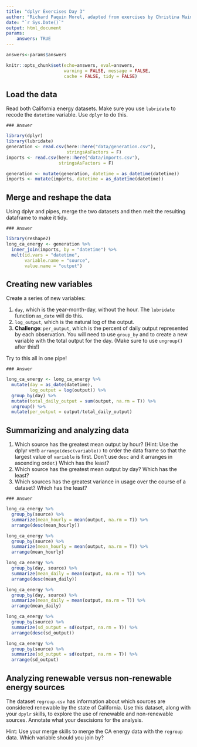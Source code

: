 ```yaml
---
title: "dplyr Exercises Day 3"
author: "Richard Paquin Morel, adapted from exercises by Christina Maimone"
date: "`r Sys.Date()`"
output: html_document
params:
    answers: TRUE
---
```



```r
answers<-params$answers
```

```r
knitr::opts_chunk$set(echo=answers, eval=answers,
                      warning = FALSE, message = FALSE,
                      cache = FALSE, tidy = FALSE)
```

## Load the data

Read both California energy datasets. Make sure you use `lubridate` to recode the `datetime` variable. Use `dplyr` to do this.

```asis
### Answer
```

```r
library(dplyr)
library(lubridate)
generation <- read.csv(here::here("data/generation.csv"), 
                       stringsAsFactors = F)
imports <- read.csv(here::here("data/imports.csv"), 
                    stringsAsFactors = F)

generation <- mutate(generation, datetime = as_datetime(datetime))
imports <- mutate(imports, datetime = as_datetime(datetime))
```


## Merge and reshape the data

Using dplyr and pipes, merge the two datasets and then melt the resulting dataframe to make it tidy.

```asis
### Answer
```

```r
library(reshape2)
long_ca_energy <- generation %>%
  inner_join(imports, by = "datetime") %>% 
  melt(id.vars = "datetime",
       variable.name = "source",
       value.name = "output")
```


## Creating new variables

Create a series of new variables: 

1. `day`, which is the year-month-day, without the hour. The `lubridate` function `as_date` will do this.
2. `log_output`, which is the natural log of the output.
3. **Challenge**: `per_output`, which is the percent of daily output represented by each observation. You will need to use `group_by` and to create a new variable with the total output for the day. (Make sure to use `ungroup()` after this!)

Try to this all in one pipe!

```asis
### Answer
```

```r
long_ca_energy <- long_ca_energy %>%
  mutate(day = as_date(datetime),
         log_output = log(output)) %>%
  group_by(day) %>%
  mutate(total_daily_output = sum(output, na.rm = T)) %>% 
  ungroup() %>% 
  mutate(per_output = output/total_daily_output)
```

## Summarizing and analyzing data

1. Which source has the greatest mean output by hour? (Hint: Use the dplyr verb `arrange(desc(variable))` to order the data frame so that the largest value of `variable` is first. Don't use `desc` and it arranges in ascending order.) Which has the least?
2. Which source has the greatest mean output by day? Which has the least?
3. Which sources has the greatest variance in usage over the course of a dataset? Which has the least?

```asis
### Answer
```

```r
long_ca_energy %>% 
  group_by(source) %>% 
  summarize(mean_hourly = mean(output, na.rm = T)) %>% 
  arrange(desc(mean_hourly))

long_ca_energy %>% 
  group_by(source) %>% 
  summarize(mean_hourly = mean(output, na.rm = T)) %>% 
  arrange(mean_hourly)
```

```r
long_ca_energy %>% 
  group_by(day, source) %>% 
  summarize(mean_daily = mean(output, na.rm = T)) %>% 
  arrange(desc(mean_daily))

long_ca_energy %>% 
  group_by(day, source) %>% 
  summarize(mean_daily = mean(output, na.rm = T)) %>% 
  arrange(mean_daily)
```

```r
long_ca_energy %>% 
  group_by(source) %>% 
  summarize(sd_output = sd(output, na.rm = T)) %>% 
  arrange(desc(sd_output))

long_ca_energy %>% 
  group_by(source) %>% 
  summarize(sd_output = sd(output, na.rm = T)) %>% 
  arrange(sd_output)
```

## Analyzing renewable versus non-renewable energy sources

The dataset `regroup.csv` has information about which sources are considered renewable by the state of California. Use this dataset, along with your `dpylr` skills, to explore the use of renewable and non-renewable sources. Annotate what your descisions for the analysis.

Hint: Use your merge skills to merge the CA energy data with the `regroup` data. Which variable should you join by? 